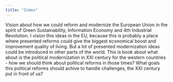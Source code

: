 ```yaml
---
title: "Index"
---
```


Vision about how we could reform and modernize the European Union in the spirit of Green Sustainability, Information Economy and 4th Industrial Revolution. I vision this ideas in the EU, because this is probably a place where presented reforms could give the biggest economical boost and improvement quality of living. But a lot of presented modernization ideas could be introduced in other parts of the world. This is book about what about is the political modernization in XXI century for the western countries - how we should think about political reforms in those times? What goals this political reforms should achive to handle challenges, the XXI century put in front of us?
